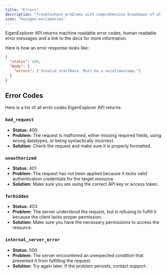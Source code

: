 ```yaml
---
title: "Errors"
description: "Troubleshoot problems with comprehensive breakdown of all error codes"
icon: "hexagon-exclamation"
---
```


EigenExplorer API returns machine readable error codes, human readable error messages and a link to the docs for more information.

Here is how an error response looks like:

```json
{
  "status": 400,
  "body": {
    "errors": ["Invalid startDate. Must be a unixtimestamp."]
  }
}
```

## Error Codes

Here is a list of all error codes EigenExplorer API returns:

### `bad_request`

- **Status:** 400
- **Problem:** The request is malformed, either missing required fields, using wrong datatypes, or being syntactically incorrect.
- **Solution:** Check the request and make sure it is properly formatted.

### `unauthorized`

- **Status:** 401
- **Problem:** The request has not been applied because it lacks valid authentication credentials for the target resource.
- **Solution:** Make sure you are using the correct API key or access token.

### `forbidden`

- **Status:** 403
- **Problem:** The server understood the request, but is refusing to fulfill it because the client lacks proper permission.
- **Solution:** Make sure you have the necessary permissions to access the resource.

### `internal_server_error`

- **Status:** 500
- **Problem:** The server encountered an unexpected condition that prevented it from fulfilling the request.
- **Solution:** Try again later. If the problem persists, contact support.
